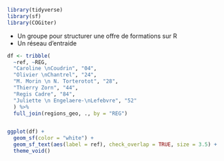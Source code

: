 ```r
library(tidyverse)
library(sf)
library(COGiter)
```


- Un groupe pour structurer une offre de formations sur R
- Un réseau d'entraide 

```r

df <- tribble(
  ~ref, ~REG,
  "Caroline \nCoudrin", "04",
  "Olivier \nChantrel", "24",
  "M. Morin \n N. Torterotot", "28",
  "Thierry Zorn", "44",
  "Regis Cadre", "84",
  "Juliette \n Engelaere-\nLefebvre", "52"
  ) %>% 
  full_join(regions_geo, ., by = "REG")


ggplot(df) +
  geom_sf(color = "white") + 
  geom_sf_text(aes(label = ref), check_overlap = TRUE, size = 3.5) +
  theme_void()

```
